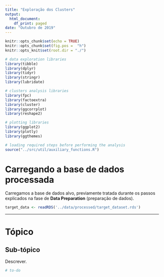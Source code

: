 ```yaml
---
title: "Exploração dos Clusters"
output:
  html_document:
    df_print: paged
date: "Outubro de 2019"
---
```


```r
knitr::opts_chunk$set(echo = TRUE)
knitr::opts_chunk$set(fig.pos =  "h")
knitr::opts_knit$set(root.dir = "./")

# data exploration libraries
library(tibble)
library(dplyr)
library(tidyr)
library(stringr)
library(lubridate)

# clusters analysis libraries
library(fpc)
library(factoextra)
library(cluster)
library(ggcorrplot)
library(reshape2)

# plotting libraries
library(ggplot2)
library(plotly)
library(ggthemes)
```

```r
# loading required steps before performing the analysis
source("../src/util/auxiliary_functions.R")
```

# Carregando a base de dados processada

Carregamos a base de dados alvo, previamente tratada durante os passos explicados na fase de **Data Preparation** (preparação de dados). 

```r
target_data <- readRDS('../data/processed/target_dataset.rds')
```

*******************************************************************************

# Tópico

## Sub-tópico

Descrever.

```r
# to-do
```

